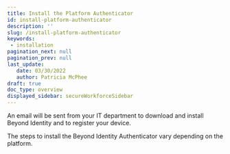 ```yaml
---
title: Install the Platform Authenticator
id: install-platform-authenticator
description: ''
slug: /install-platform-authenticator
keywords: 
 - installation
pagination_next: null
pagination_prev: null
last_update: 
   date: 03/30/2022
   author: Patricia McPhee
draft: true
doc_type: overview
displayed_sidebar: secureWorkforceSidebar
---
```




An email will be sent from your IT department to download and install Beyond Identity and to register your device.

The steps to install the Beyond Identity Authenticator vary depending on the platform. 


<SupportedOsVersions />






